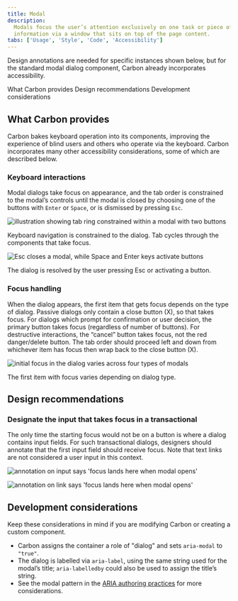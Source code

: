 ```yaml
---
title: Modal
description:
  Modals focus the user’s attention exclusively on one task or piece of
  information via a window that sits on top of the page content.
tabs: ['Usage', 'Style', 'Code', 'Accessibility']
---
```


<PageDescription>

Design annotations are needed for specific instances shown below, but for the
standard modal dialog component, Carbon already incorporates accessibility.

</PageDescription>

<AnchorLinks>
  <AnchorLink>What Carbon provides</AnchorLink>
  <AnchorLink>Design recommendations</AnchorLink>
  <AnchorLink>Development considerations</AnchorLink>
</AnchorLinks>

## What Carbon provides

Carbon bakes keyboard operation into its components, improving the experience of
blind users and others who operate via the keyboard. Carbon incorporates many
other accessibility considerations, some of which are described below.

### Keyboard interactions

Modal dialogs take focus on appearance, and the tab order is constrained to the
modal’s controls until the modal is closed by choosing one of the buttons with
`Enter` or `Space`, or is dismissed by pressing `Esc`.

<Row>
<Column colLg={8}>

![illustration showing tab ring constrained within a modal with two buttons](images/modal-accessibility-1.png)

<Caption>
  Keyboard navigation is constrained to the dialog. Tab cycles through the
  components that take focus.
</Caption>

</Column>
</Row>

<Row>
<Column colLg={8}>

![Esc closes a modal, while Space and Enter keys activate buttons](images/modal-accessibility-2.png)

<Caption>
  The dialog is resolved by the user pressing Esc or activating a button.
</Caption>

</Column>
</Row>

### Focus handling

When the dialog appears, the first item that gets focus depends on the type of
dialog. Passive dialogs only contain a close button (X), so that takes focus.
For dialogs which prompt for confirmation or user decision, the primary button
takes focus (regardless of number of buttons). For destructive interactions, the
“cancel” button takes focus, not the red danger/delete button. The tab order
should proceed left and down from whichever item has focus then wrap back to the
close button (X).

<Row>
<Column colLg={8}>

![initial focus in the dialog varies across four types of modals](images/modal-accessibility-3.png)

<Caption>The first item with focus varies depending on dialog type.</Caption>

</Column>
</Row>

## Design recommendations

### Designate the input that takes focus in a transactional

The only time the starting focus would not be on a button is where a dialog
contains input fields. For such transactional dialogs, designers should annotate
that the first input field should receive focus. Note that text links are not
considered a user input in this context.

<DoDontRow>
  <DoDont type="do" caption="Annotate the starting input that should take focus on a transactional dialog.">

![annotation on input says 'focus lands here when modal opens'](images/modal-accessibility-4-do.png)

  </DoDont>

  <DoDont type="dont" caption="Do not give a link focus when a modal opens.">

![annotation on link says 'focus lands here when modal opens'](images/modal-accessibility-4-dont.png)

  </DoDont>
</DoDontRow>

## Development considerations

Keep these considerations in mind if you are modifying Carbon or creating a
custom component.

- Carbon assigns the container a role of "dialog" and sets `aria-modal` to
  `"true"`.
- The dialog is labelled via `aria-label`, using the same string used for the
  modal’s title; `aria-labelledby` could also be used to assign the title’s
  string.
- See the modal pattern in the
  [ARIA authoring practices](https://w3c.github.io/aria-practices/#dialog_modal)
  for more considerations.
